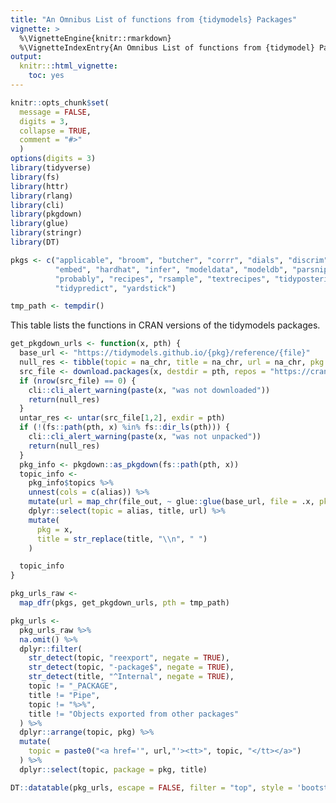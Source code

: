 ```yaml
---
title: "An Omnibus List of functions from {tidymodels} Packages"
vignette: >
  %\VignetteEngine{knitr::rmarkdown}
  %\VignetteIndexEntry{An Omnibus List of functions from {tidymodel} Packages}
output:
  knitr:::html_vignette:
    toc: yes
---
```


```r
knitr::opts_chunk$set(
  message = FALSE,
  digits = 3,
  collapse = TRUE,
  comment = "#>"
  )
options(digits = 3)
library(tidyverse)
library(fs)
library(httr)
library(rlang)
library(cli)
library(pkgdown)
library(glue)
library(stringr)
library(DT)

pkgs <- c("applicable", "broom", "butcher", "corrr", "dials", "discrim", 
          "embed", "hardhat", "infer", "modeldata", "modeldb", "parsnip", 
          "probably", "recipes", "rsample", "textrecipes", "tidyposterior", 
          "tidypredict", "yardstick")

tmp_path <- tempdir()
```


This table lists the functions in CRAN versions of the tidymodels packages. 

```r
get_pkgdown_urls <- function(x, pth) {
  base_url <- "https://tidymodels.github.io/{pkg}/reference/{file}"
  null_res <- tibble(topic = na_chr, title = na_chr, url = na_chr, pkg = x)
  src_file <- download.packages(x, destdir = pth, repos = "https://cran.rstudio.com/")
  if (nrow(src_file) == 0) {
    cli::cli_alert_warning(paste(x, "was not downloaded"))
    return(null_res)
  }
  untar_res <- untar(src_file[1,2], exdir = pth)
  if (!(fs::path(pth, x) %in% fs::dir_ls(pth))) {
    cli::cli_alert_warning(paste(x, "was not unpacked"))
    return(null_res)
  }
  pkg_info <- pkgdown::as_pkgdown(fs::path(pth, x))
  topic_info <-
    pkg_info$topics %>%
    unnest(cols = c(alias)) %>%
    mutate(url = map_chr(file_out, ~ glue::glue(base_url, file = .x, pkg = x))) %>%
    dplyr::select(topic = alias, title, url) %>%
    mutate(
      pkg = x,
      title = str_replace(title, "\\n", " ")
    )

  topic_info
}

pkg_urls_raw <-
  map_dfr(pkgs, get_pkgdown_urls, pth = tmp_path)

pkg_urls <-
  pkg_urls_raw %>%
  na.omit() %>%
  dplyr::filter(
    str_detect(topic, "reexport", negate = TRUE),
    str_detect(topic, "-package$", negate = TRUE),
    str_detect(title, "^Internal", negate = TRUE),
    topic != "_PACKAGE",
    title != "Pipe",
    topic != "%>%",
    title != "Objects exported from other packages"
  ) %>%
  dplyr::arrange(topic, pkg) %>%
  mutate(
    topic = paste0("<a href='", url,"'><tt>", topic, "</tt></a>")
  ) %>%
  dplyr::select(topic, package = pkg, title)
```

```r
DT::datatable(pkg_urls, escape = FALSE, filter = "top", style = 'bootstrap', width = 1000)
```
